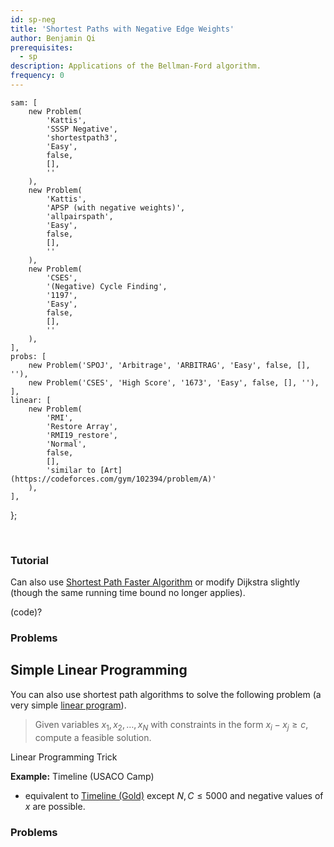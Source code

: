 ```yaml
---
id: sp-neg
title: 'Shortest Paths with Negative Edge Weights'
author: Benjamin Qi
prerequisites:
  - sp
description: Applications of the Bellman-Ford algorithm.
frequency: 0
---
```



	sam: [
		new Problem(
			'Kattis',
			'SSSP Negative',
			'shortestpath3',
			'Easy',
			false,
			[],
			''
		),
		new Problem(
			'Kattis',
			'APSP (with negative weights)',
			'allpairspath',
			'Easy',
			false,
			[],
			''
		),
		new Problem(
			'CSES',
			'(Negative) Cycle Finding',
			'1197',
			'Easy',
			false,
			[],
			''
		),
	],
	probs: [
		new Problem('SPOJ', 'Arbitrage', 'ARBITRAG', 'Easy', false, [], ''),
		new Problem('CSES', 'High Score', '1673', 'Easy', false, [], ''),
	],
	linear: [
		new Problem(
			'RMI',
			'Restore Array',
			'RMI19_restore',
			'Normal',
			false,
			[],
			'similar to [Art](https://codeforces.com/gym/102394/problem/A)'
		),
	],
};

<Problems problems={problems.sam} />

<br />

### Tutorial

<Resources title="SSSP Negative">
	<Resource source="CPH" title="13.1"></Resource>
	<Resource
		source="cp-algo"
		title="Bellman-Ford"
		url="graph/bellman_ford.html"
	></Resource>
	<Resource
		source="cp-algo"
		title="Finding Negative Cycle"
		url="graph/finding-negative-cycle-in-graph.html"
	></Resource>
	<Resource
		source="TC"
		title="Intro to Graphs Section 3"
		url="introduction-to-graphs-and-their-data-structures-section-3/"
	></Resource>
	<Resource source="CP2" title="4.4.4 - SSSP on Weighted Graph"></Resource>
</Resources>

Can also use [Shortest Path Faster Algorithm](https://en.wikipedia.org/wiki/Shortest_Path_Faster_Algorithm) or modify Dijkstra slightly (though the same running time bound no longer applies).

(code)?

### Problems

<Problems problems={problems.probs} />

## Simple Linear Programming

You can also use shortest path algorithms to solve the following problem (a very simple [linear program](https://en.wikipedia.org/wiki/Linear_programming)).

> Given variables $x_1,x_2,\ldots,x_N$ with constraints in the form $x_i-x_j\ge c$, compute a feasible solution.

<Resources>
	<Resource
		source="MIT"
		title="Slides from Intro to Algorithms"
		url="https://www.cs.rit.edu/~spr/COURSES/ALG/MIT/lec18.pdf"
	>
		Linear Programming Trick
	</Resource>
</Resources>

**Example:** Timeline (USACO Camp)

- equivalent to [Timeline (Gold)](http://www.usaco.org/index.php?page=viewproblem2&cpid=1017) except $N,C\le 5000$ and negative values of $x$ are possible.

### Problems

<Problems problems={problems.linear} />
